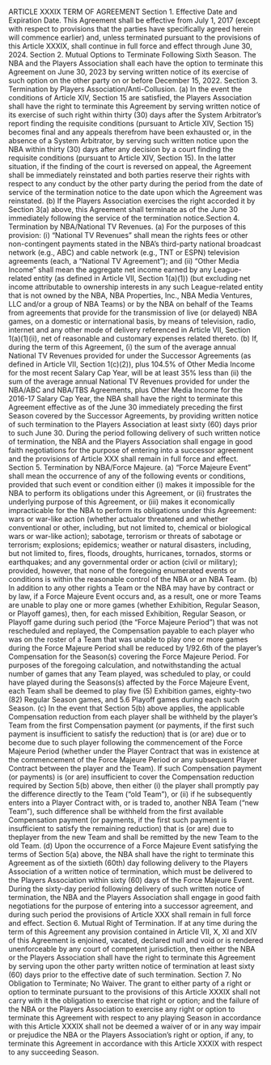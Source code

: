 ARTICLE XXXIX
TERM OF AGREEMENT
Section 1. Effective Date and Expiration Date.
This Agreement shall be effective from July 1, 2017 (except with respect
to provisions that the parties have specifically agreed herein will
commence earlier) and, unless terminated pursuant to the provisions of
this Article XXXIX, shall continue in full force and effect through June 30,
2024.
Section 2. Mutual Options to Terminate Following Sixth Season.
The NBA and the Players Association shall each have the option to
terminate this Agreement on June 30, 2023 by serving written notice of its
exercise of such option on the other party on or before December 15,
2022.
Section 3. Termination by Players Association/Anti-Collusion.
(a) In the event the conditions of Article XIV, Section 15 are satisfied,
the Players Association shall have the right to terminate this Agreement by
serving written notice of its exercise of such right within thirty (30) days
after the System Arbitrator's report finding the requisite conditions
(pursuant to Article XIV, Section 15) becomes final and any appeals
therefrom have been exhausted or, in the absence of a System Arbitrator,
by serving such written notice upon the NBA within thirty (30) days after
any decision by a court finding the requisite conditions (pursuant to Article
XIV, Section 15). In the latter situation, if the finding of the court is
reversed on appeal, the Agreement shall be immediately reinstated and
both parties reserve their rights with respect to any conduct by the other
party during the period from the date of service of the termination notice
to the date upon which the Agreement was reinstated.
(b) If the Players Association exercises the right accorded it by Section
3(a) above, this Agreement shall terminate as of the June 30 immediately
following the service of the termination notice.Section 4. Termination by NBA/National TV Revenues.
(a) For the purposes of this provision: (i) "National TV Revenues"
shall mean the rights fees or other non-contingent payments stated in the
NBA's third-party national broadcast network (e.g., ABC) and cable
network (e.g., TNT or ESPN) television agreements (each, a "National TV
Agreement"); and (ii) "Other Media Income" shall mean the aggregate net
income earned by any League-related entity (as defined in Article VII,
Section 1(a)(1)) (but excluding net income attributable to ownership
interests in any such League-related entity that is not owned by the NBA,
NBA Properties, Inc., NBA Media Ventures, LLC and/or a group of NBA
Teams) or by the NBA on behalf of the Teams from agreements that
provide for the transmission of live (or delayed) NBA games, on a
domestic or international basis, by means of television, radio, internet and
any other mode of delivery referenced in Article VII, Section 1(a)(1)(ii), net
of reasonable and customary expenses related thereto.
(b) If, during the term of this Agreement, (i) the sum of the average
annual National TV Revenues provided for under the Successor
Agreements (as defined in Article VII, Section 1(c)(2)), plus 104.5% of
Other Media Income for the most recent Salary Cap Year, will be at least
35% less than (ii) the sum of the average annual National TV Revenues
provided for under the NBA/ABC and NBA/TBS Agreements, plus
Other Media Income for the 2016-17 Salary Cap Year, the NBA shall have
the right to terminate this Agreement effective as of the June 30
immediately preceding the first Season covered by the Successor
Agreements, by providing written notice of such termination to the Players
Association at least sixty (60) days prior to such June 30. During the
period following delivery of such written notice of termination, the NBA
and the Players Association shall engage in good faith negotiations for the
purpose of entering into a successor agreement and the provisions of
Article XXX shall remain in full force and effect.
Section 5. Termination by NBA/Force Majeure.
(a) "Force Majeure Event" shall mean the occurrence of any of the
following events or conditions, provided that such event or condition
either (i) makes it impossible for the NBA to perform its obligations under
this Agreement, or (ii) frustrates the underlying purpose of this Agreement,
or (iii) makes it economically impracticable for the NBA to perform its
obligations under this Agreement: wars or war-like action (whether actualor threatened and whether conventional or other, including, but not
limited to, chemical or biological wars or war-like action); sabotage,
terrorism or threats of sabotage or terrorism; explosions; epidemics;
weather or natural disasters, including, but not limited to, fires, floods,
droughts, hurricanes, tornados, storms or earthquakes; and any
governmental order or action (civil or military); provided, however, that
none of the foregoing enumerated events or conditions is within the
reasonable control of the NBA or an NBA Team.
(b) In addition to any other rights a Team or the NBA may have by
contract or by law, if a Force Majeure Event occurs and, as a result, one or
more Teams are unable to play one or more games (whether Exhibition,
Regular Season, or Playoff games), then, for each missed Exhibition,
Regular Season, or Playoff game during such period (the "Force Majeure
Period") that was not rescheduled and replayed, the Compensation payable
to each player who was on the roster of a Team that was unable to play
one or more games during the Force Majeure Period shall be reduced by
1/92.6th of the player's Compensation for the Season(s) covering the
Force Majeure Period. For purposes of the foregoing calculation, and
notwithstanding the actual number of games that any Team played, was
scheduled to play, or could have played during the Seasons(s) affected by
the Force Majeure Event, each Team shall be deemed to play five (5)
Exhibition games, eighty-two (82) Regular Season games, and 5.6 Playoff
games during each such Season.
(c) In the event that Section 5(b) above applies, the applicable
Compensation reduction from each player shall be withheld by the player's
Team from the first Compensation payment (or payments, if the first such
payment is insufficient to satisfy the reduction) that is (or are) due or to
become due to such player following the commencement of the Force
Majeure Period (whether under the Player Contract that was in existence at
the commencement of the Force Majeure Period or any subsequent Player
Contract between the player and the Team). If such Compensation
payment (or payments) is (or are) insufficient to cover the Compensation
reduction required by Section 5(b) above, then either (i) the player shall
promptly pay the difference directly to the Team ("old Team"), or (ii) if he
subsequently enters into a Player Contract with, or is traded to, another
NBA Team ("new Team"), such difference shall be withheld from the first
available Compensation payment (or payments, if the first such payment is
insufficient to satisfy the remaining reduction) that is (or are) due to theplayer from the new Team and shall be remitted by the new Team to the
old Team.
(d) Upon the occurrence of a Force Majeure Event satisfying the
terms of Section 5(a) above, the NBA shall have the right to terminate this
Agreement as of the sixtieth (60th) day following delivery to the Players
Association of a written notice of termination, which must be delivered to
the Players Association within sixty (60) days of the Force Majeure Event.
During the sixty-day period following delivery of such written notice of
termination, the NBA and the Players Association shall engage in good
faith negotiations for the purpose of entering into a successor agreement,
and during such period the provisions of Article XXX shall remain in full
force and effect.
Section 6. Mutual Right of Termination.
If at any time during the term of this Agreement any provision
contained in Article VII, X, XI and XIV of this Agreement is enjoined,
vacated, declared null and void or is rendered unenforceable by any court
of competent jurisdiction, then either the NBA or the Players Association
shall have the right to terminate this Agreement by serving upon the other
party written notice of termination at least sixty (60) days prior to the
effective date of such termination.
Section 7. No Obligation to Terminate; No Waiver.
The grant to either party of a right or option to terminate pursuant to
the provisions of this Article XXXIX shall not carry with it the obligation
to exercise that right or option; and the failure of the NBA or the Players
Association to exercise any right or option to terminate this Agreement
with respect to any playing Season in accordance with this Article XXXIX
shall not be deemed a waiver of or in any way impair or prejudice the NBA
or the Players Association's right or option, if any, to terminate this
Agreement in accordance with this Article XXXIX with respect to any
succeeding Season.